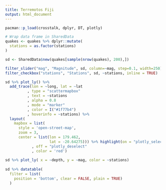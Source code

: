 ```yaml
---
title: Terremotos Fiji
output: html_document
---
```


```r
pacman::p_load(crosstalk, dplyr, DT, plotly)

# Wrap data frame in SharedData
quakes <- quakes %>% dplyr::mutate(
  stations = as.factor(stations)
)

sd <- SharedData$new(quakes[sample(nrow(quakes), 200),])
```

```r

filter_slider("mag", "Magnitude", sd, column=~mag, step=0.1, width=250)
filter_checkbox("stations", "Stations", sd, ~stations, inline = TRUE)

sd %>% plot_ly() %>% 
  add_trace(lon = ~long, lat = ~lat
          , type = "scattermapbox"
          , text = ~stations
          , alpha = 0.8
          , mode = "marker"
          , color = I("#1f77b4")
          , hoverinfo = ~stations) %>%
  layout(
    mapbox = list(
      style = 'open-street-map',
      zoom = 3,
      center = list(lon = 179.462, 
                    lat = -20.64275))) %>% highlight(on = "plotly_selected"
            , off = "plotly_deselect"
            , color = 'red')
  
sd %>% plot_ly( x = ~depth, y = ~mag, color = ~stations)
  
sd %>% datatable(
  filter = list(
    position = 'bottom', clear = FALSE, plain = TRUE)
  )
```
